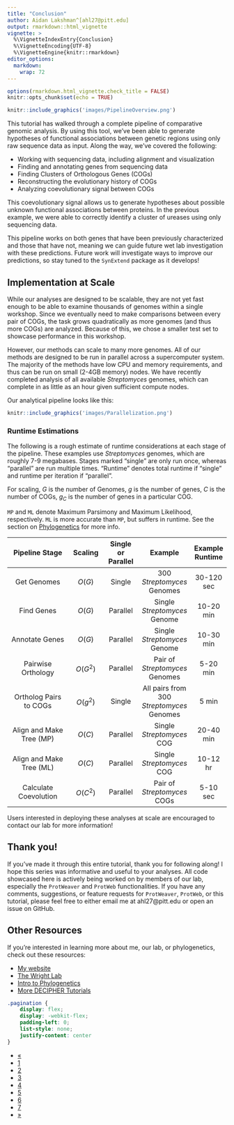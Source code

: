 ```yaml
---
title: "Conclusion"
author: Aidan Lakshman^[ahl27@pitt.edu]
output: rmarkdown::html_vignette
vignette: >
  %\VignetteIndexEntry{Conclusion}
  %\VignetteEncoding{UTF-8}
  %\VignetteEngine{knitr::rmarkdown}
editor_options: 
  markdown: 
    wrap: 72
---
```



```r
options(rmarkdown.html_vignette.check_title = FALSE)
knitr::opts_chunk$set(echo = TRUE)
```

```r
knitr::include_graphics('images/PipelineOverview.png')
```

This tutorial has walked through a complete pipeline of comparative genomic
analysis. By using this tool, we've been able to generate hypotheses of 
functional associations between genetic regions using only raw sequence data
as input. Along the way, we've covered the following:

- Working with sequencing data, including alignment and visualization
- Finding and annotating genes from sequencing data
- Finding Clusters of Orthologous Genes (COGs)
- Reconstructing the evolutionary history of COGs
- Analyzing coevolutionary signal between COGs

This coevolutionary signal allows us to generate hypotheses about possible unknown
functional associations between proteins. In the previous example, we were able
to correctly identify a cluster of ureases using only sequencing data.

This pipeline works on both genes that have been previously characterized and those that have not, meaning we can guide future wet lab investigation with these predictions. Future work will investigate ways to improve our predictions, so stay tuned to the `SynExtend` package as it develops!

## Implementation at Scale

While our analyses are designed to be scalable, they are not yet fast enough
to be able to examine thousands of genomes within a single workshop. Since we
eventually need to make comparisons between every pair of COGs, the task grows
quadratically as more genomes (and thus more COGs) are analyzed. Because of this,
we chose a smaller test set to showcase performance in this workshop.

However, our methods can scale to many more genomes. All of our methods are designed
to be run in parallel across a supercomputer system. The majority of the methods
have low CPU and memory requirements, and thus can be run on small (2-4GB memory)
nodes. We have recently completed analysis of all available *Streptomyces* genomes,
which can complete in as little as an hour given sufficient compute nodes.

Our analytical pipeline looks like this:

```r
knitr::include_graphics('images/Parallelization.png')
```

### Runtime Estimations
The following is a rough estimate of runtime considerations at each stage of the 
pipeline. These examples use *Streptomyces* genomes, which are roughly 7-9 megabases.
Stages marked "single" are only run once, whereas "parallel" are run multiple times.
"Runtime" denotes total runtime if "single" and runtime per iteration if "parallel".

For scaling, $G$ is the number of Genomes, $g$ is the number of genes, $C$ is the number
of COGs, $g_C$ is the number of genes in a particular COG.

`MP` and `ML` denote Maximum Parsimony and Maximum Likelihood, respectively.
`ML` is more accurate than `MP`, but suffers in runtime. See the section on
[Phylogenetics](https://www.ahl27.com/CompGenomicsBioc2022/articles/ConstructingPhylogenies.html) for more info.


| Pipeline Stage        |  Scaling  | Single or Parallel | Example | Example Runtime |
|:-------------------:|:---------:|:---------:|:---------:|:-------:|
| Get Genomes     |  $O(G)$ |  Single  | 300 *Streptomyces* Genomes  |  30-120 sec |
| Find Genes     | $O(G)$ | Parallel | Single *Streptomyces* Genome | 10-20 min |
| Annotate Genes | $O(G)$ |  Parallel | Single *Streptomyces* Genome | 10-30 min |
| Pairwise Orthology | $O(G^2)$ | Parallel |  Pair of *Streptomyces* Genomes |  5-20 min |
| Ortholog Pairs to COGs   | $O(g^2)$ | Single |  All pairs from 300 *Streptomyces* Genomes | 5 min |
| Align and Make Tree (MP) | $O(C)$ | Parallel  |  Single *Streptomyces* COG | 20-40 min |
| Align and Make Tree (ML) | $O(C)$ | Parallel | Single *Streptomyces* COG | 10-12 hr |
| Calculate Coevolution | $O(C^2)$ | Parallel |  Pair of *Streptomyces* COGs | 5-10 sec |

Users interested in deploying these analyses at scale are encouraged to contact
our lab for more information! 

## Thank you!

If you've made it through this entire tutorial, thank you for following along!
I hope this series was informative and useful to your analyses. All code showcased
here is actively being worked on by members of our lab, especially the `ProtWeaver`
and `ProtWeb` functionalities. If you have any comments, suggestions, or feature requests
for `ProtWeaver`, `ProtWeb`, or this tutorial, please feel free to either email me at 
ahl27@pitt.edu or open an issue on GitHub.

## Other Resources

If you're interested in learning more about me, our lab, or phylogenetics, check
out these resources:

- [My website](https://ahl27.com)
- [The Wright Lab](https://wrightlabscience.com)
- [Intro to Phylogenetics](https://www.ahl27.com/IntroPhylogenetics/)
- [More DECIPHER Tutorials](http://www2.decipher.codes/)


```css
.pagination {
    display: flex;
    display: -webkit-flex;
    padding-left: 0;
    list-style: none;
    justify-content: center
}
```

<div class="center">
  <ul class="pagination pagination-lg">
    <li class="page-item">
      <a class="page-link" href="https://www.ahl27.com/CompGenomicsBioc2022/articles/CoevolutionNetworks.html">&laquo;</a>
    </li>
    <li class="page-item">
      <a class="page-link" href="https://www.ahl27.com/CompGenomicsBioc2022/articles/Setup.html">1</a>
    </li>
    <li class="page-item">
      <a class="page-link" href="https://www.ahl27.com/CompGenomicsBioc2022/articles/LoadingGenomeData.html">2</a>
    </li>
    <li class="page-item">
      <a class="page-link" href="https://www.ahl27.com/CompGenomicsBioc2022/articles/GeneCallingAnnotation.html">3</a>
    </li>
    <li class="page-item">
      <a class="page-link" href="https://www.ahl27.com/CompGenomicsBioc2022/articles/FindingCOGs.html">4</a>
    </li>
    <li class="page-item">
      <a class="page-link" href="https://www.ahl27.com/CompGenomicsBioc2022/articles/ConstructingPhylogenies.html">5</a>
    </li>
    <li class="page-item">
      <a class="page-link" href="https://www.ahl27.com/CompGenomicsBioc2022/articles/CoevolutionNetworks.html">6</a>
    </li>
    <li class="page-item">
      <a class="page-link" href="https://www.ahl27.com/CompGenomicsBioc2022/articles/Conclusion.html">7</a>
    </li>
    <li class="page-item disabled">
      <a class="page-link" href="#">&raquo;</a>
    </li>
  </ul>
</div>
